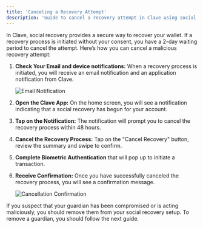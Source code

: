 ```yaml
---
title: 'Canceling a Recovery Attempt'
description: 'Guide to cancel a recovery attempt in Clave using social recovery.'
---
```


In Clave, social recovery provides a secure way to recover your wallet. If a recovery process is initiated without your consent, you have a 2-day waiting period to cancel the attempt. Here’s how you can cancel a malicious recovery attempt:

1. **Check Your Email and device notifications:** When a recovery process is initiated, you will receive an email notification and an application notification from Clave.

   ![Email Notification](images/cancelrecovery.png)

2. **Open the Clave App:** On the home screen, you will see a notification indicating that a social recovery has begun for your account. 


3. **Tap on the Notification:** The notification will prompt you to cancel the recovery process within 48 hours.

4. **Cancel the Recovery Process:** Tap on the "Cancel Recovery" button, review the summary and swipe to confirm.
5. **Complete Biometric Authentication** that will pop up to initiate a transaction.
6. **Receive Confirmation:** Once you have successfully canceled the recovery process, you will see a confirmation message.

   ![Cancellation Confirmation](images/cancelrecovery2.png)



If you suspect that your guardian has been compromised or is acting maliciously, you should remove them from your social recovery setup. To remove a guardian, you should follow the next guide.

